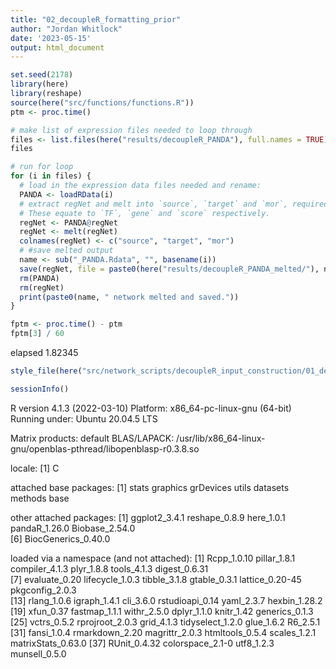 ```yaml
---
title: "02_decoupleR_formatting_prior"
author: "Jordan Whitlock"
date: '2023-05-15'
output: html_document
---
```


```r
set.seed(2178)
library(here)
library(reshape)
source(here("src/functions/functions.R"))
ptm <- proc.time()
```


```r
# make list of expression files needed to loop through
files <- list.files(here("results/decoupleR_PANDA"), full.names = TRUE)
files

# run for loop
for (i in files) {
  # load in the expression data files needed and rename:
  PANDA <- loadRData(i)
  # extract regNet and melt into `source`, `target` and `mor`, required format for decoupleR.
  # These equate to `TF`, `gene` and `score` respectively.
  regNet <- PANDA@regNet
  regNet <- melt(regNet)
  colnames(regNet) <- c("source", "target", "mor")
  # #save melted output
  name <- sub("_PANDA.Rdata", "", basename(i))
  save(regNet, file = paste0(here("results/decoupleR_PANDA_melted/"), name, "_melted.Rdata"))
  rm(PANDA)
  rm(regNet)
  print(paste0(name, " network melted and saved."))
}
```

```r
fptm <- proc.time() - ptm
fptm[3] / 60
```
elapsed 
1.82345

```r
style_file(here("src/network_scripts/decoupleR_input_construction/01_decoupleR_formatting_prior.Rmd"))

sessionInfo()
```

R version 4.1.3 (2022-03-10)
Platform: x86_64-pc-linux-gnu (64-bit)
Running under: Ubuntu 20.04.5 LTS

Matrix products: default
BLAS/LAPACK: /usr/lib/x86_64-linux-gnu/openblas-pthread/libopenblasp-r0.3.8.so

locale:
[1] C

attached base packages:
[1] stats     graphics  grDevices utils     datasets  methods   base     

other attached packages:
[1] ggplot2_3.4.1       reshape_0.8.9       here_1.0.1          pandaR_1.26.0       Biobase_2.54.0     
[6] BiocGenerics_0.40.0

loaded via a namespace (and not attached):
 [1] Rcpp_1.0.10        pillar_1.8.1       compiler_4.1.3     plyr_1.8.8         tools_4.1.3        digest_0.6.31     
 [7] evaluate_0.20      lifecycle_1.0.3    tibble_3.1.8       gtable_0.3.1       lattice_0.20-45    pkgconfig_2.0.3   
[13] rlang_1.0.6        igraph_1.4.1       cli_3.6.0          rstudioapi_0.14    yaml_2.3.7         hexbin_1.28.2     
[19] xfun_0.37          fastmap_1.1.1      withr_2.5.0        dplyr_1.1.0        knitr_1.42         generics_0.1.3    
[25] vctrs_0.5.2        rprojroot_2.0.3    grid_4.1.3         tidyselect_1.2.0   glue_1.6.2         R6_2.5.1          
[31] fansi_1.0.4        rmarkdown_2.20     magrittr_2.0.3     htmltools_0.5.4    scales_1.2.1       matrixStats_0.63.0
[37] RUnit_0.4.32       colorspace_2.1-0   utf8_1.2.3         munsell_0.5.0 
